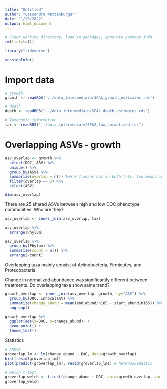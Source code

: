 ```yaml
---
title: "Untitled"
author: "Cassandra Wattenburger"
date: "1/20/2022"
output: html_document
---
```


```r
# Clear working directory, load in packages, generate package info
rm(list=ls())

library("tidyverse")

sessionInfo()
```

# Import data

```r
# growth
growth <- readRDS("../data_intermediate/SFA2_growth_estimates.rds")

# death
death <- readRDS("../data_intermediate/SFA2_death_estimates.rds")

# Taxonomic information
tax <- readRDS("../data_intermediate/SFA2_tax_normalized.rds")
```

# Overlapping ASVs - growth

```r
asv_overlap <- growth %>% 
  select(DOC, ASV) %>% 
  unique() %>% 
  group_by(ASV) %>% 
  summarize(overlap = n()) %>% # 1 means not in both trts, two means in both trts
  filter(overlap == 2) %>% 
  select(ASV)

dim(asv_overlap)
```

There are 25 shared ASVs between high and low DOC phenotype communities. Who are they?

```r
asv_overlap <- inner_join(asv_overlap, tax)

asv_overlap %>% 
  arrange(Phylum)

asv_overlap %>% 
  group_by(Phylum) %>% 
  summarize(count = n()) %>% 
  arrange(-count)
```

Overlapping taxa mainly consist of Actinobacteria, Firmicutes, and Proteobacteria.

Change in normalized abundance was significantly different between treatments. Do overlapping taxa show same trend?

```r
growth_overlap <- inner_join(asv_overlap, growth, by="ASV") %>%
  group_by(DOC, Innoculant) %>% 
  summarize(change_abund = mean(end_abund/n16S - start_abund/n16S)) %>% 
  ungroup()

growth_overlap %>% 
  ggplot(aes(x=DOC, y=change_abund)) + 
  geom_point() + 
  theme_test()
```

Statistics

```r
# ANOVA
groverlap_lm <- lm(change_abund ~ DOC, data=growth_overlap)
hist(resid(groverlap_lm))
plot(predict(groverlap_lm), resid(groverlap_lm)) # heteroskedastic

# Welch t-test
groverlap_welch <- t.test(change_abund ~ DOC, data=growth_overlap, var.equal=FALSE)
groverlap_welch
```




